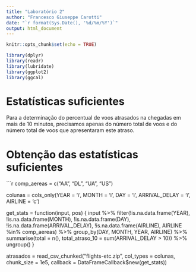 ```yaml
---
title: "Laboratório 2"
author: "Francesco Giuseppe Carotti"
date: "`r format(Sys.Date(), '%d/%m/%Y')`"
output: html_document
---
```


```r
knitr::opts_chunk$set(echo = TRUE)
```

```r
library(dplyr)
library(readr)
library(lubridate)
library(ggplot2)
library(ggcal)
```


# Estatísticas suficientes

Para a determinação do percentual de voos atrasados na chegadas em mais de 10 minutos, precisamos apenas do número total de voos e do número total de voos que apresentaram este atraso. 

# Obtenção das estatísticas suficientes


```r

comp_aereas = c("AA", "DL", "UA", "US")

colunas = cols_only(YEAR = 'i', MONTH = 'i', DAY = 'i',
                    ARRIVAL_DELAY = 'i', AIRLINE = 'c')

get_stats = function(input, pos) {
    input %>% 
      filter(!is.na.data.frame(YEAR),
             !is.na.data.frame(MONTH),
             !is.na.data.frame(DAY),
             !is.na.data.frame(ARRIVAL_DELAY),
             !is.na.data.frame(AIRLINE),
             AIRLINE %in% comp_aereas) %>% 
    group_by(DAY, MONTH, YEAR, AIRLINE) %>% 
      summarise(total = n(),
                total_atraso_10 = sum(ARRIVAL_DELAY > 10)) %>% 
    ungroup()
}

atrasados = read_csv_chunked("flights-etc.zip", col_types = colunas,
                        chunk_size = 1e5, 
                        callback = DataFrameCallback$new(get_stats)) 

